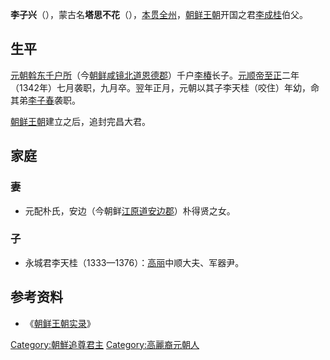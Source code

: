 {{Otheruses|other=名为李子興的其他人物|李學詩 (嘉靖乙丑河南進士)}}
{{Infobox Korean name
|hangul=이자흥
|hanja=李子興
|rr=I Ja-heung
|mr=I Cha-hŭng
|}}
'''李子兴'''（{{bd|1305年||1342年||catIdx=L李}}），蒙古名'''塔思不花'''（{{mong|m=ᠲᠠᠰᠪᠦᠺᠠ|z=Tas-Buqa}}），[[本贯|本贯]][[全州|全州]]，[[朝鲜王朝|朝鲜王朝]]开国之君[[李成桂|李成桂]]伯父。

== 生平 ==
[[元朝|元朝]][[斡东千户所|斡东千户所]]（今[[朝鲜|朝鲜]][[咸镜北道|咸镜北道]][[恩德郡|恩德郡]]）千户[[李椿_(朝鲜)|李椿]]长子。[[元顺帝|元顺帝]][[至正|至正]]二年（1342年）七月袭职，九月卒。翌年正月，元朝以其子李天桂（咬住）年幼，命其弟[[李子春|李子春]]袭职。

[[朝鲜王朝|朝鲜王朝]]建立之后，追封完昌大君。

== 家庭 ==
=== 妻 ===
*元配朴氏，安边（今朝鲜[[江原道_(朝鮮)|江原道]][[安边郡|安边郡]]）朴得贤之女。
=== 子 ===
*永城君李天桂（1333—1376）：[[高丽|高丽]]中顺大夫、军器尹。
== 参考资料 ==
*《[[朝鲜王朝实录|朝鲜王朝实录]]》

{{Authority control}}

{{DEFAULTSORT:}}
[[Category:朝鮮追尊君主|Category:朝鮮追尊君主]]
[[Category:高麗裔元朝人|Category:高麗裔元朝人]]